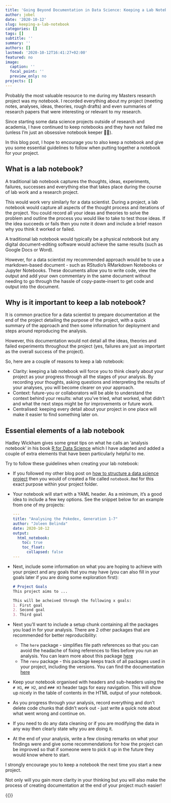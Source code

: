 ```yaml
---
title: 'Going Beyond Documentation in Data Science: Keeping a Lab Notebook'
author: jobel
date: '2020-10-12'
slug: keeping-a-lab-notebook
categories: []
tags: []
subtitle: ''
summary: ''
authors: []
lastmod: '2020-10-12T16:41:27+02:00'
featured: no
image:
  caption: ''
  focal_point: ''
  preview_only: no
projects: []
---
```


Probably the most valuable resource to me during my Masters research project was my notebook. I recorded everything about my project (meeting notes, analyses, ideas, theories, rough drafts) and even summaries of research papers that were interesting or relevant to my research.

Since starting some data science projects outside of research and academia, I have continued to keep notebooks and they have not failed me (unless I'm just an obsessive notebook keeper 🤷‍♀️).

In this blog post, I hope to encourage you to also keep a notebook and give you some essential guidelines to follow when putting together a notebook for your project.

## What is a lab notebook?

A traditional lab notebook captures the thoughts, ideas, experiments, failures, successes and everything else that takes place during the course of lab work and a research project.

This would work very similarly for a data scientist. During a project, a lab notebook would capture all aspects of the thought process and iterations of the project. You could record all your ideas and theories to solve the problem and outline the process you would like to take to test those ideas. If the idea succeeds or fails then you note it down and include a brief reason why you think it worked or failed. 

A traditional lab notebook would typically be a physical notebook but any digital document-editing software would achieve the same results (such as Google Docs or Word). 

However, for a data scientist my recommended approach would be to use a markdown-based document - such as RStudio's RMarkdown Notebooks or Jupyter Notebooks. These documents allow you to write code, view the output and add your own commentary in the same document without needing to go through the hassle of copy-paste-insert to get code and output into the document.

## Why is it important to keep a lab notebook?

It is common practice for a data scientist to prepare documentation at the end of the project detailing the purpose of the project, with a quick summary of the approach and then some information for deployment and steps around reproducing the analysis.

However, this documentation would not detail all the ideas, theories and failed experiments throughout the project (yes, failures are just as important as the overall success of the project). 

So, here are a couple of reasons to keep a lab notebook:

- Clarity: keeping a lab notebook will force you to think clearly about your project as your progress through all the stages of your analysis. By recording your thoughts, asking questions and interpreting the results of your analyses, you will become clearer on your approach.
- Context: future-you or collaborators will be able to understand the context behind your results: what you've tried, what worked, what didn't and what the next steps might be for improvements or future work.
- Centralised: keeping every detail about your project in one place will make it easier to find something later on.

## Essential elements of a lab notebook

Hadley Wickham gives some great tips on what he calls an 'analysis notebook' in his book [R for Data Science](https://r4ds.had.co.nz/) which I have adapted and added a couple of extra elements that have been particularly helpful to me.

Try to follow these guidelines when creating your lab notebook:

- If you followed my other blog post on [how to structure a data science project](/post/data-science-project-structure/) then you would of created a file called `notebook.Rmd` for this exact purpose within your project folder.
- Your notebook will start with a YAML header. As a minimum, it's a good idea to include a few key options. See the snippet below for an example from one of my projects:

    ```yaml
    ---
    title: "Analysing the Pokedex, Generation 1-7"
    author: "Joleen Belinda"
    date: 2020-10-12
    output: 
      html_notebook:
        toc: true
        toc_float:
          collapsed: false
    ---
    ```

- Next, include some information on what you are hoping to achieve with your project and any goals that you may have (you can also fill in your goals later if you are doing some exploration first):

    ```markdown
    # Project Goals
    This project aims to ...

    This will be acheived through the following x goals:
    1. First goal
    2. Second goal
    3. Third goal
    ```

- Next you'll want to include a setup chunk containing all the packages you load in for your analysis. There are 2 other packages that are recommended for better reproducibility:
    - The `here` package - simplifies file path references so that you can avoid the headache of fixing references to files before you run an analysis. You can learn more about this package [here](https://www.rdocumentation.org/packages/here)
    - The `renv` package - this package keeps track of all packages used in your project, including the versions. You can find the documentation [here](https://www.rdocumentation.org/packages/renv)
- Keep your notebook organised with headers and sub-headers using the `# H1`, `## H2`, and `### H3` header tags for easy navigation. This will show up nicely in the table of contents in the HTML output of your notebook.
- As you progress through your analysis, record everything and don't delete code chunks that didn't work out - just write a quick note about what went wrong and continue on.
- If you need to do any data cleaning or if you are modifying the data in any way then clearly state why you are doing it.
- At the end of your analysis, write a few closing remarks on what your findings were and give some recommendations for how the project can be improved so that if someone were to pick it up in the future they would know where to start.

I strongly encourage you to keep a notebook the next time you start a new project. 

Not only will you gain more clarity in your thinking but you will also make the process of creating documentation at the end of your project much easier!

{{<subscribe-sticky-bar>}}
